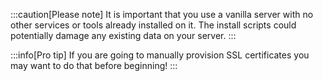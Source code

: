 :::caution[Please note]
It is important that you use a vanilla server with no other services or tools already installed on it. The install scripts could potentially damage any existing data on your server.
:::

:::info[Pro tip]
If you are going to manually provision SSL certificates you may want to do that before beginning!
:::